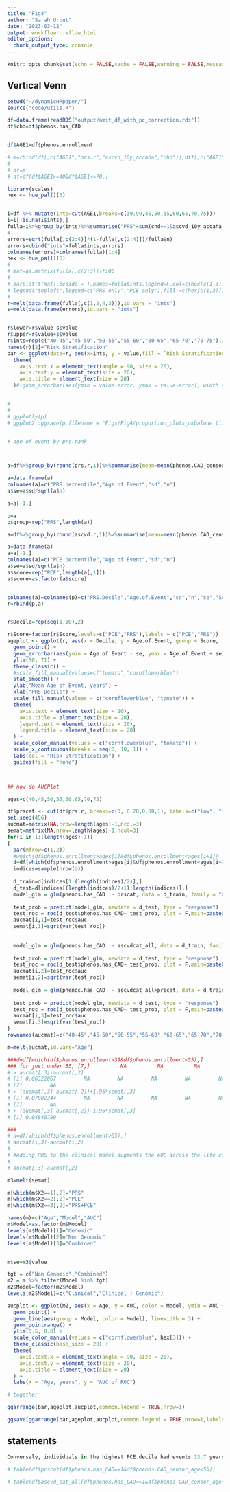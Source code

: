 ```yaml
---
title: "Fig4"
author: "Sarah Urbut"
date: "2023-03-12"
output: workflowr::wflow_html
editor_options:
  chunk_output_type: console
---
```


```r
knitr::opts_chunk$set(echo = FALSE,cache = FALSE,warning = FALSE,message = FALSE,fig.path = "./Figs/")

```

## Vertical Venn

```r
setwd("~/dynamicHRpaper/")
source("code/utils.R")

df=data.frame(readRDS("output/amit_df_with_pc_correction.rds"))
df$chd=df$phenos.has_CAD


df$AGE1=df$phenos.enrollment

# m=rbind(df[,c("AGE1","prs.r","ascvd_10y_accaha","chd")],dff[,c("AGE1","prs.r","ascvd_10y_accaha","chd")])
# 
# df=m
# df=df[df$AGE1>=40&df$AGE1<=70,]

library(scales)
hex <- hue_pal()(6)


i=df %>% mutate(ints=cut(AGE1,breaks=c(39.99,45,50,55,60,65,70,75)))
i=i[!is.na(i$ints),]
fulla=i%>%group_by(ints)%>%summarise("PRS"=sum(chd==1&ascvd_10y_accaha_all<7.5&prs.r>0.80)/sum(chd==1),"PCE"=sum(chd==1&ascvd_10y_accaha_all>7.5&prs.r<0.80)/sum(chd==1),"Both"=sum(chd==1&ascvd_10y_accaha_all>7.5&prs.r>0.80)/sum(chd==1),"n"=length(ints))
# 
errors=sqrt(fulla[,c(2:4)]*(1-fulla[,c(2:4)])/fulla$n)
errors=cbind("ints"=fulla$ints,errors)
colnames(errors)=colnames(fulla)[1:4]
hex <- hue_pal()(6)
# 
# mat=as.matrix(fulla[,c(2:3)])*100
# 
# barplot(t(mat),beside = T,names=fulla$ints,legend=F,col=c(hex[c(1,3)]),main="FHS+UKB Incident Cases Correctly Predicted",ylab="Proportion of Incident Cases Correctly Predicted",las=2)
# legend("topleft",legend=c("PRS only","PCE only"),fill =c(hex[c(1,3)]))
# 
r=melt(data.frame(fulla[,c(1,2,4,3)]),id.vars = "ints")
s=melt(data.frame(errors),id.vars = "ints")


r$lower=r$value-s$value
r$upper=r$value+s$value
r$ints=rep(c("40-45","45-50","50-55","55-60","60-65","65-70","70-75"),3)
names(r)[2]="Risk Stratification"
bar <- ggplot(data=r, aes(x=ints, y = value,fill = `Risk Stratification`)) + geom_bar(stat="identity") +labs(y = "Proportion of Incident Cases Predicted",x="Age,years")+scale_fill_manual(values=c("tomato",hex[3],"cornflowerblue"),labels=c("Genomic","Genomic and Clinical","Clinical"))+theme_classic(base_size =20 )+
  theme(
    axis.text.x = element_text(angle = 90, size = 20),
    axis.text.y = element_text(size = 20),
    axis.title = element_text(size = 20)
  )#+geom_errorbar(aes(ymin = value-error, ymax = value+error), width = 0.3, position = "identity")


# 
# 
# ggplotly(p)
# ggplot2::ggsave(p,filename = "Figs/Fig4/proportion_plots_ukbalone.tiff",dpi = 300,height = 5,width = 8)


# age of event by prs.rank



a=df%>%group_by(round(prs.r,1))%>%summarise(mean=mean(phenos.CAD_censor_age[phenos.has_CAD==1]),sd=sd(phenos.CAD_censor_age[phenos.has_CAD==1]),n=sum(phenos.has_CAD==1))

a=data.frame(a)
colnames(a)=c("PRS.percentile","Age.of.Event","sd","n")
a$se=a$sd/sqrt(a$n)

a=a[-1,]

p=a
p$group=rep("PRS",length(a))

a=df%>%group_by(round(ascvd.r,1))%>%summarise(mean=mean(phenos.CAD_censor_age[phenos.has_CAD==1]),sd=sd(phenos.CAD_censor_age[phenos.has_CAD==1]),n=sum(phenos.has_CAD==1))

a=data.frame(a)
a=a[-1,]
colnames(a)=c("PCE.percentile","Age.of.Event","sd","n")
a$se=a$sd/sqrt(a$n)
a$score=rep("PCE",length(a[,1]))
a$score=as.factor(a$score)


colnames(a)=colnames(p)=c("PRS.Decile","Age.of.Event","sd","n","se","Score")
r=rbind(p,a)


r$Decile=rep(seq(1,10),2)

r$Score=factor(r$Score,levels=c("PCE","PRS"),labels = c("PCE","PRS"))
ageplot <- ggplot(r, aes(x = Decile, y = Age.of.Event, group = Score, fill = Score, col = Score)) + 
  geom_point() +
  geom_errorbar(aes(ymin = Age.of.Event - se, ymax = Age.of.Event + se), width = 0.02) +
  ylim(50, 71) +
  theme_classic() +
  #scale_fill_manual(values=c("tomato","cornflowerblue")
  stat_smooth() +
  ylab("Mean Age of Event, years") +
  xlab("PRS Decile") +
  scale_fill_manual(values = c("cornflowerblue", "tomato")) +
  theme(
    axis.text = element_text(size = 20),
    axis.title = element_text(size = 20),
    legend.text = element_text(size = 20),
    legend.title = element_text(size = 20)
  ) +
  scale_color_manual(values = c("cornflowerblue", "tomato")) +
  scale_x_continuous(breaks = seq(0, 10, 1)) +
  labs(col = "Risk Stratification") +
  guides(fill = "none")



## now do AUCPlot

ages=c(40,45,50,55,60,65,70,75)

df$prscat <- cut(df$prs.r, breaks=c(0, 0.20,0.80,1), labels=c("low", "intermediate","high"))
set.seed(456)
aucmat=matrix(NA,nrow=length(ages)-1,ncol=3)
semat=matrix(NA,nrow=length(ages)-1,ncol=3)
for(i in 1:(length(ages)-1))
{
  par(mfrow=c(1,2))
  #which(df$phenos.enrollment>ages[i]&df$phenos.enrollment<ages[i+1])
  d=df[which(df$phenos.enrollment>ages[i]&df$phenos.enrollment<ages[i+1]),]
  indices=sample(nrow(d))
  
  d_train=d[indices[1:(length(indices)/2)],]
  d_test=d[indices[(length(indices)/2+1):length(indices)],]
  model_glm = glm(phenos.has_CAD  ~ prscat, data = d_train, family = "binomial")
  
  test_prob = predict(model_glm, newdata = d_test, type = "response")
  test_roc = roc(d_test$phenos.has_CAD~ test_prob, plot = F,main=paste0("PRS,age",ages[i],"to",ages[i+1]))
  aucmat[i,1]=test_roc$auc
  semat[i,1]=sqrt(var(test_roc))
  
  
  model_glm = glm(phenos.has_CAD  ~ ascvdcat_all, data = d_train, family = "binomial")
  
  test_prob = predict(model_glm, newdata = d_test, type = "response")
  test_roc = roc(d_test$phenos.has_CAD~ test_prob, plot = F,main=paste0("PCE,age",ages[i],"to",ages[i+1]))
  aucmat[i,2]=test_roc$auc
  semat[i,2]=sqrt(var(test_roc))
  
  model_glm = glm(phenos.has_CAD  ~ ascvdcat_all+prscat, data = d_train, family = "binomial")
  
  test_prob = predict(model_glm, newdata = d_test, type = "response")
  test_roc = roc(d_test$phenos.has_CAD~ test_prob, plot = F,main=paste0("PCE+PRS,age",ages[i],"to",ages[i+1]))
  aucmat[i,3]=test_roc$auc
  semat[i,3]=sqrt(var(test_roc))
}
rownames(aucmat)=c("40-45","45-50","50-55","55-60","60-65","65-70","70-75")

m=melt(aucmat,id.vars="Age")

###d=df[which(df$phenos.enrollment>39&df$phenos.enrollment<55),]
### for just under 55, [7,]          NA          NA          NA
# > aucmat[,3]-aucmat[,2]
# [1] 0.06322067         NA         NA         NA         NA         NA
# [7]         NA
# > (aucmat[,3]-aucmat[,2])+1.96*semat[,3]
# [1] 0.07802344         NA         NA         NA         NA         NA
# [7]         NA
# > (aucmat[,3]-aucmat[,2])-1.96*semat[,3]
# [1] 0.04840789 

###
# d=df[which(df$phenos.enrollment>55),]
# aucmat[i,3]-aucmat[i,2]
# 
# #Adding PRS to the clinical model augments the AUC across the life course; however, the largest augmentation in discriminative capacity is observed at ages less than 55 years – the AUC is increased by nearly 10% in the 40-45 age group, XX% in the 45–50-year group and XX% in the 50-55 year age group (Figure 6).##
# 
# aucmat[,3]-aucmat[,2]

m3=melt(semat)

m[which(m$X2==1),2]="PRS"
m[which(m$X2==2),2]="PCE"
m[which(m$X2==3),2]="PRS+PCE"

names(m)=c("Age","Model","AUC")
m$Model=as.factor(m$Model)
levels(m$Model)[1]="Genomic"
levels(m$Model)[2]="Non Genomic"
levels(m$Model)[3]="Combined"


m$se=m3$value

```

```r
tgt = c("Non Genomic","Combined")
m2 = m %>% filter(Model %in% tgt)
m2$Model=factor(m2$Model)
levels(m2$Model)=c("Clinical","Clinical + Genomic")

aucplot <- ggplot(m2, aes(x = Age, y = AUC, color = Model, ymin = AUC + se, ymax = AUC - se)) +
  geom_point() +
  geom_line(aes(group = Model, color = Model), linewidth = 3) +
  geom_pointrange() +
  ylim(0.5, 0.8) +
  scale_color_manual(values = c("cornflowerblue", hex[3])) +
  theme_classic(base_size = 20) +
  theme(
    axis.text.x = element_text(angle = 90, size = 20),
    axis.text.y = element_text(size = 20),
    axis.title = element_text(size = 20)
  ) +
  labs(x = "Age, years", y = "AUC of ROC")

# together

ggarrange(bar,ageplot,aucplot,common.legend = TRUE,nrow=1)

ggsave(ggarrange(bar,ageplot,aucplot,common.legend = TRUE,nrow=1,labels = c("A","B","C")),file="figs/combined456_withPC.pdf",dpi = 600,width = 20,height = 10)
```

## statements
```r
Conversely, individuals in the highest PCE decile had events 13.7 years later in life than those of the lowest PCE (Figure 4B, Supplementary Table 9, Online Figure 8). Among individuals with CAD occurring <55 years, 427 (39.3%) had high PRS but only 32 (2.9%) had high PCE. 

# table(df$prscat[df$phenos.has_CAD==1&df$phenos.CAD_censor_age<55])

# table(df$ascvd_cat_all[df$phenos.has_CAD==1&df$phenos.CAD_censor_age<55])
```
